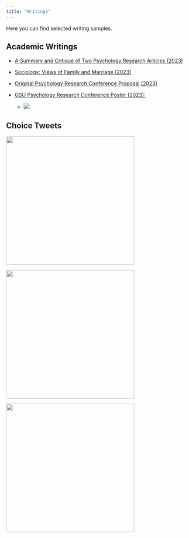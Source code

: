 ```yaml
---
title: "Writings"
---
```


Here you can find selected writing samples.

## Academic Writings

-   [A Summary and Critique of Two Psychology Research Articles (2023)](https://docs.google.com/document/d/1usKO-lHZ_JrbN_CZC8jAMMmObmzn5poRcFMCVUZnNVs/edit?usp=sharing)

-   [Sociology: Views of Family and Marriage (2023)](https://docs.google.com/document/d/1Yd5LRMJsBwM99ORPDcFAVb_dqhvfr6p_KxXcI0IuhIg/edit?usp=sharing)

-   [Original Psychology Research Conference Proposal (2023)](https://docs.google.com/document/d/1UG6RDs9SXKCIu4N8FG8tNaEGTcFvKmV_/edit)

-   [GSU Psychology Research Conference Poster (2023):]{.underline}

    -   ![](images/Screenshot%202023-11-15%20at%202.45.52%20PM.png)

## Choice Tweets

![](images/Screenshot%202023-11-15%20at%202.34.41%20PM.png){width="350"}

![](images/Screenshot%202023-11-15%20at%202.34.57%20PM.png){width="350"}

![](images/Screenshot%202023-11-15%20at%202.35.10%20PM.png){width="350"}

